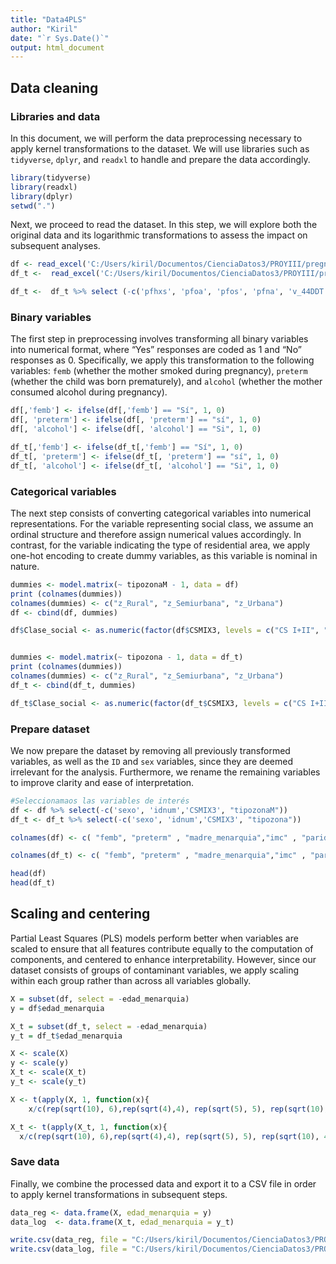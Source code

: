 ```yaml
---
title: "Data4PLS"
author: "Kiril"
date: "`r Sys.Date()`"
output: html_document
---
```

## Data cleaning

### Libraries and data

In this document, we will perform the data preprocessing necessary to apply kernel transformations to the dataset. We will use libraries such as `tidyverse`, `dplyr`, and `readxl` to handle and prepare the data accordingly.

```r
library(tidyverse)
library(readxl)
library(dplyr)
setwd(".")
```

Next, we proceed to read the dataset. In this step, we will explore both the original data and its logarithmic transformations to assess the impact on subsequent analyses.

```r
df <- read_excel('C:/Users/kiril/Documentos/CienciaDatos3/PROYIII/pregnancy/datos_limpios_2.xlsx')
df_t <-  read_excel('C:/Users/kiril/Documentos/CienciaDatos3/PROYIII/pregnancy/datos_limpios_2_log_transformado.xlsx')

df_t <-  df_t %>% select (-c('pfhxs', 'pfoa', 'pfos', 'pfna', 'v_44DDT', 'v_44DDE', 'HCB', 'bHCH' , 'PCB'))
```

### Binary variables

The first step in preprocessing involves transforming all binary variables into numerical format, where "Yes" responses are coded as 1 and "No" responses as 0. Specifically, we apply this transformation to the following variables: `femb` (whether the mother smoked during pregnancy), `preterm` (whether the child was born prematurely), and `alcohol` (whether the mother consumed alcohol during pregnancy).

```r
df[,'femb'] <- ifelse(df[,'femb'] == "Sí", 1, 0)
df[, 'preterm'] <- ifelse(df[, 'preterm'] == "sí", 1, 0)
df[, 'alcohol'] <- ifelse(df[, 'alcohol'] == "Si", 1, 0)

df_t[,'femb'] <- ifelse(df_t[,'femb'] == "Sí", 1, 0)
df_t[, 'preterm'] <- ifelse(df_t[, 'preterm'] == "sí", 1, 0)
df_t[, 'alcohol'] <- ifelse(df_t[, 'alcohol'] == "Si", 1, 0)
```

### Categorical variables

The next step consists of converting categorical variables into numerical representations. For the variable representing social class, we assume an ordinal structure and therefore assign numerical values accordingly. In contrast, for the variable indicating the type of residential area, we apply one-hot encoding to create dummy variables, as this variable is nominal in nature.

```r
dummies <- model.matrix(~ tipozonaM - 1, data = df)
print (colnames(dummies))
colnames(dummies) <- c("z_Rural", "z_Semiurbana", "z_Urbana")
df <- cbind(df, dummies)

df$Clase_social <- as.numeric(factor(df$CSMIX3, levels = c("CS I+II", "CS III", "CS IV+V"), ordered = TRUE))


dummies <- model.matrix(~ tipozona - 1, data = df_t)
print (colnames(dummies))
colnames(dummies) <- c("z_Rural", "z_Semiurbana", "z_Urbana")
df_t <- cbind(df_t, dummies)

df_t$Clase_social <- as.numeric(factor(df_t$CSMIX3, levels = c("CS I+II", "CS III", "CS IV+V"), ordered = TRUE))
```

### Prepare dataset

We now prepare the dataset by removing all previously transformed variables, as well as the `ID` and `sex` variables, since they are deemed irrelevant for the analysis. Furthermore, we rename the remaining variables to improve clarity and ease of interpretation.


```r
#Seleccionamaos las variables de interés
df <- df %>% select(-c('sexo', 'idnum','CSMIX3', "tipozonaM"))
df_t <- df_t %>% select(-c('sexo', 'idnum','CSMIX3', "tipozona"))

colnames(df) <- c( "femb", "preterm" , "madre_menarquia","imc" , "paridad" , "alcohol" ,  "edad_menarquia" ,"pfhxs", "pfoa", "pfos", "pfna"    ,"DDT","DDE", "HCB", "bHCH", "PCB", "z_Rural", "z_Semiurbana","z_Urbana","Clase_social")

colnames(df_t) <- c( "femb", "preterm" , "madre_menarquia","imc" , "paridad" , "alcohol" ,  "edad_menarquia" ,"l_pfhxs", "l_pfoa", "l_pfos", "l_pfna"    ,"l_DDT","l_DDE", "l_HCB", "l_bHCH", "l_PCB", "z_Rural", "z_Semiurbana","z_Urbana","Clase_social")

head(df)
head(df_t)
```

## Scaling and centering

Partial Least Squares (PLS) models perform better when variables are scaled to ensure that all features contribute equally to the computation of components, and centered to enhance interpretability. However, since our dataset consists of groups of contaminant variables, we apply scaling within each group rather than across all variables globally.

```r
X = subset(df, select = -edad_menarquia)
y = df$edad_menarquia

X_t = subset(df_t, select = -edad_menarquia)
y_t = df_t$edad_menarquia
```

```r
X <- scale(X)
y <- scale(y)
X_t <- scale(X_t)
y_t <- scale(y_t)

X <- t(apply(X, 1, function(x){
    x/c(rep(sqrt(10), 6),rep(sqrt(4),4), rep(sqrt(5), 5), rep(sqrt(10), 4))})) #escalamos a varianza 1 cada bloque

X_t <- t(apply(X_t, 1, function(x){
  x/c(rep(sqrt(10), 6),rep(sqrt(4),4), rep(sqrt(5), 5), rep(sqrt(10), 4))})) #escalamos a varianza 1
```

### Save data

Finally, we combine the processed data and export it to a CSV file in order to apply kernel transformations in subsequent steps.

```r
data_reg <- data.frame(X, edad_menarquia = y)
data_log  <- data.frame(X_t, edad_menarquia = y_t)

write.csv(data_reg, file = "C:/Users/kiril/Documentos/CienciaDatos3/PROYIII/pregnancy/PLS_K-PLS/Regular_cleaned_scaled.csv", row.names = FALSE)
write.csv(data_log, file = "C:/Users/kiril/Documentos/CienciaDatos3/PROYIII/pregnancy/PLS_K-PLS/Transformed_cleaned_scaled.csv", row.names = FALSE)
```

